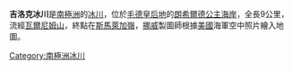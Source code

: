 {{coord|72|0|S|24|8|E|type:glacier|display=title}}

'''吉洛克冰川'''是[[南極洲|南極洲]]的[[冰川|冰川]]，位於[[毛德皇后地|毛德皇后地]]的[[朗希爾德公主海岸|朗希爾德公主海岸]]，全長9公里，流經[[瓦爾尼姆山|瓦爾尼姆山]]，終點在[[斯馬萊加嶺|斯馬萊加嶺]]，[[挪威|挪威]]製圖師根據[[美國|美國]]海軍空中照片繪入地圖。

{{Antarctica-geo-stub}}
[[Category:南極洲冰川|Category:南極洲冰川]]
